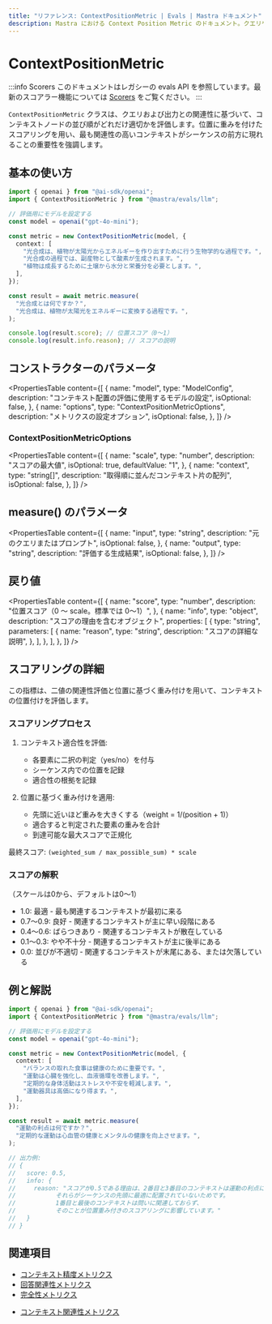 ```yaml
---
title: "リファレンス: ContextPositionMetric | Evals | Mastra ドキュメント"
description: Mastra における Context Position Metric のドキュメント。クエリや出力との関連性に基づいて、コンテキストノードの配置順を評価します。
---
```


# ContextPositionMetric

:::info Scorers
このドキュメントはレガシーの evals API を参照しています。最新のスコアラー機能については [Scorers](/docs/scorers/overview) をご覧ください。
:::

`ContextPositionMetric` クラスは、クエリおよび出力との関連性に基づいて、コンテキストノードの並び順がどれだけ適切かを評価します。位置に重みを付けたスコアリングを用い、最も関連性の高いコンテキストがシーケンスの前方に現れることの重要性を強調します。

## 基本の使い方

```typescript
import { openai } from "@ai-sdk/openai";
import { ContextPositionMetric } from "@mastra/evals/llm";

// 評価用にモデルを設定する
const model = openai("gpt-4o-mini");

const metric = new ContextPositionMetric(model, {
  context: [
    "光合成は、植物が太陽光からエネルギーを作り出すために行う生物学的な過程です。",
    "光合成の過程では、副産物として酸素が生成されます。",
    "植物は成長するために土壌から水分と栄養分を必要とします。",
  ],
});

const result = await metric.measure(
  "光合成とは何ですか？",
  "光合成は、植物が太陽光をエネルギーに変換する過程です。",
);

console.log(result.score); // 位置スコア（0～1）
console.log(result.info.reason); // スコアの説明
```


## コンストラクターのパラメータ

<PropertiesTable
  content={[
    {
      name: "model",
      type: "ModelConfig",
      description:
        "コンテキスト配置の評価に使用するモデルの設定",
      isOptional: false,
    },
    {
      name: "options",
      type: "ContextPositionMetricOptions",
      description: "メトリクスの設定オプション",
      isOptional: false,
    },
  ]}
/>

### ContextPositionMetricOptions

<PropertiesTable
  content={[
    {
      name: "scale",
      type: "number",
      description: "スコアの最大値",
      isOptional: true,
      defaultValue: "1",
    },
    {
      name: "context",
      type: "string[]",
      description: "取得順に並んだコンテキスト片の配列",
      isOptional: false,
    },
  ]}
/>

## measure() のパラメータ

<PropertiesTable
  content={[
    {
      name: "input",
      type: "string",
      description: "元のクエリまたはプロンプト",
      isOptional: false,
    },
    {
      name: "output",
      type: "string",
      description: "評価する生成結果",
      isOptional: false,
    },
  ]}
/>

## 戻り値

<PropertiesTable
  content={[
    {
      name: "score",
      type: "number",
      description: "位置スコア（0 〜 scale。標準では 0〜1）",
    },
    {
      name: "info",
      type: "object",
      description: "スコアの理由を含むオブジェクト",
      properties: [
        {
          type: "string",
          parameters: [
            {
              name: "reason",
              type: "string",
              description: "スコアの詳細な説明",
            },
          ],
        },
      ],
    },
  ]}
/>

## スコアリングの詳細

この指標は、二値の関連性評価と位置に基づく重み付けを用いて、コンテキストの位置付けを評価します。

### スコアリングプロセス

1. コンテキスト適合性を評価:
   - 各要素に二択の判定（yes/no）を付与
   - シーケンス内での位置を記録
   - 適合性の根拠を記録

2. 位置に基づく重み付けを適用:
   - 先頭に近いほど重みを大きくする（weight = 1/(position + 1)）
   - 適合すると判定された要素の重みを合計
   - 到達可能な最大スコアで正規化

最終スコア: `(weighted_sum / max_possible_sum) * scale`

### スコアの解釈

（スケールは0から、デフォルトは0〜1）

- 1.0: 最適 - 最も関連するコンテキストが最初に来る
- 0.7〜0.9: 良好 - 関連するコンテキストが主に早い段階にある
- 0.4〜0.6: ばらつきあり - 関連するコンテキストが散在している
- 0.1〜0.3: やや不十分 - 関連するコンテキストが主に後半にある
- 0.0: 並びが不適切 - 関連するコンテキストが末尾にある、または欠落している

## 例と解説

```typescript
import { openai } from "@ai-sdk/openai";
import { ContextPositionMetric } from "@mastra/evals/llm";

// 評価用にモデルを設定する
const model = openai("gpt-4o-mini");

const metric = new ContextPositionMetric(model, {
  context: [
    "バランスの取れた食事は健康のために重要です。",
    "運動は心臓を強化し、血液循環を改善します。",
    "定期的な身体活動はストレスや不安を軽減します。",
    "運動器具は高価になり得ます。",
  ],
});

const result = await metric.measure(
  "運動の利点は何ですか？",
  "定期的な運動は心血管の健康とメンタルの健康を向上させます。",
);

// 出力例:
// {
//   score: 0.5,
//   info: {
//     reason: "スコアが0.5である理由は、2番目と3番目のコンテキストは運動の利点に強く関連しているものの、
//           それらがシーケンスの先頭に最適に配置されていないためです。
//           1番目と最後のコンテキストは問いに関連しておらず、
//           そのことが位置重み付きのスコアリングに影響しています。"
//   }
// }
```


## 関連項目

- [コンテキスト精度メトリクス](./context-precision)
- [回答関連性メトリクス](./answer-relevancy)
- [完全性メトリクス](./completeness)

* [コンテキスト関連性メトリクス](./context-relevancy)
